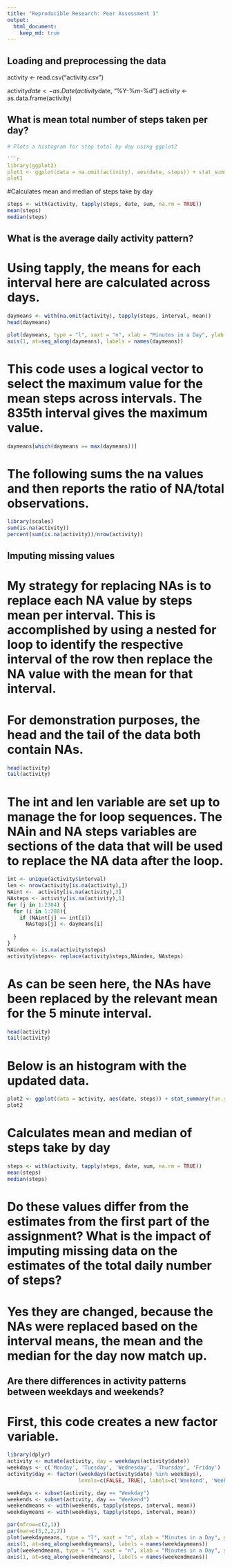 ```yaml
---
title: "Reproducible Research: Peer Assessment 1"
output: 
  html_document:
    keep_md: true
---
```



## Loading and preprocessing the data
activity <- read.csv("activity.csv")

activity$date <- as.Date(activity$date, "%Y-%m-%d")
activity <- as.data.frame(activity)


## What is mean total number of steps taken per day?
```r

# Plots a histogram for step total by day using ggplot2

```r
library(ggplot2)
plot1 <- ggplot(data = na.omit(activity), aes(date, steps)) + stat_summary(fun.y = sum, geom = "bar")
plot1
```

#Calculates mean and median of steps take by day
```r
steps <- with(activity, tapply(steps, date, sum, na.rm = TRUE))
mean(steps)
median(steps)
```


## What is the average daily activity pattern?
# Using tapply, the means for each interval here are calculated across days.
```r
daymeans <- with(na.omit(activity), tapply(steps, interval, mean))
head(daymeans)
```

```r
plot(daymeans, type = "l", xaxt = "n", xlab = "Minutes in a Day", ylab = "Average Steps")
axis(1, at=seq_along(daymeans), labels = names(daymeans))
```

# This code uses a logical vector to select the maximum value for the mean steps across intervals. The 835th interval gives the maximum value. 
```r
daymeans[which(daymeans == max(daymeans))]
```

# The following sums the na values and then reports the ratio of NA/total observations.

```r
library(scales)
sum(is.na(activity))
percent(sum(is.na(activity))/nrow(activity))
```


## Imputing missing values
# My strategy for replacing NAs is to replace each NA value by steps mean per interval. This is accomplished by using a nested for loop to identify the respective interval of the row then replace the NA value with the mean for that interval.

# For demonstration purposes, the head and the tail of the data both contain NAs.
```r
head(activity)
tail(activity)
```

# The int and len variable are set up to manage the for loop sequences. The NAin and NA steps variables are sections of the data that will be used to replace the NA data after the loop.

```r
int <- unique(activity$interval)
len <- nrow(activity[is.na(activity),])
NAint <-  activity[is.na(activity),3]
NAsteps <- activity[is.na(activity),1]
for (j in 1:2304) {
  for (i in 1:288){
    if (NAint[j] == int[i])
      NAsteps[j] <- daymeans[i]
    
  }
}
NAindex <- is.na(activity$steps)
activity$steps<- replace(activity$steps,NAindex, NAsteps)
```

# As can be seen here, the NAs have been replaced by the relevant mean for the 5 minute interval.
```r
head(activity)
tail(activity)
```

# Below is an histogram with the updated data.
```r
plot2 <- ggplot(data = activity, aes(date, steps)) + stat_summary(fun.y = sum, geom = "bar")
plot2
```
# Calculates mean and median of steps take by day
```r
steps <- with(activity, tapply(steps, date, sum, na.rm = TRUE))
mean(steps)
median(steps)
```
# Do these values differ from the estimates from the first part of the assignment? What is the impact of imputing missing data on the estimates of the total daily number of steps?
  
#  Yes they are changed, because the NAs  were replaced based on the interval means, the mean and the median for the day now match up.



## Are there differences in activity patterns between weekdays and weekends?
# First, this code creates a new factor variable.
```R
library(dplyr)
activity <- mutate(activity, day = weekdays(activity$date))
weekdays <- c('Monday', 'Tuesday', 'Wednesday', 'Thursday', 'Friday')
activity$day <- factor((weekdays(activity$date) %in% weekdays), 
                       levels=c(FALSE, TRUE), labels=c('Weekend', 'Weekday'))
```

```r
weekdays <- subset(activity, day == "Weekday")
weekends <- subset(activity, day == "Weekend")
weekendmeans <- with(weekends, tapply(steps, interval, mean))
weekdaymeans <- with(weekdays, tapply(steps, interval, mean))
```

```r
par(mfrow=c(2,1))
par(mar=c(5,2,2,2))
plot(weekdaymeans, type = "l", xaxt = "n", xlab = "Minutes in a Day", ylab = "Average Steps")
axis(1, at=seq_along(weekdaymeans), labels = names(weekdaymeans))
plot(weekendmeans, type = "l", xaxt = "n", xlab = "Minutes in a Day", ylab = "Average Steps")
axis(1, at=seq_along(weekendmeans), labels = names(weekendmeans))
```
